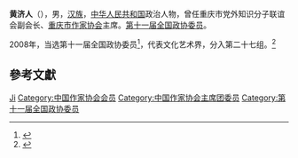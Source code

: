'''黄济人'''（{{bd|1947年||}}），男，[[汉族|汉族]]，[[中华人民共和国|中华人民共和国]]政治人物，曾任重庆市党外知识分子联谊会副会长、[[重庆市作家协会|重庆市作家协会]]主席。[[第十一届全国政协委员|第十一届全国政协委员]]。

2008年，当选第十一届全国政协委员<ref>{{cite news|title=第十一届全国政协委员名单|url=http://www.indaa.com.cn/zt/2009qglh/zxzs/200903/t20090303_127573.html|accessdate=2013-04-09|newspaper=新华社北京1月25日电 中国人民政治协商会议第十一届全国委员会委员名单(共2237人，2008年1月25日政协第十届全国委员会常务委员会第二十次会议通过)|date=2008年1月25日|deadurl=yes|archiveurl=https://web.archive.org/web/20130928014403/http://www.indaa.com.cn/zt/2009qglh/zxzs/200903/t20090303_127573.html|archivedate=2013年9月28日}}</ref>，代表文化艺术界，分入第二十七组。<ref>{{cite news|title=全国政协信息-黄济人|url=http://www.cppcc.gov.cn/CMS/wylibary/showJcwyxtInfoWylibary.action?tabJcwyxt.guid=11W0009630&wytype=wjwy|accessdate=2013-04-11|newspaper=全国政协委员会|archive-date=2019-06-08|archive-url=https://web.archive.org/web/20190608154055/http://www.cppcc.gov.cn/CMS/wylibary/showJcwyxtInfoWylibary.action?tabJcwyxt.guid=11W0009630&wytype=wjwy|dead-url=no}}</ref>

== 參考文獻 ==
{{reflist}}

{{中国政治人物小作品}}
{{中国作家协会第六届全国委员会}}
{{中国作家协会第七届全国委员会}}
{{中国作家协会第八届全国委员会}}
{{中国作家协会第九届全国委员会}}

{{Authority control}}
{{DEFAULTSORT:Huang黄}}
[[Category:黄姓|Ji]]
[[Category:中国作家协会会员|Category:中国作家协会会员]]
[[Category:中国作家协会主席团委员|Category:中国作家协会主席团委员]]
[[Category:第十一届全国政协委员|Category:第十一届全国政协委员]]